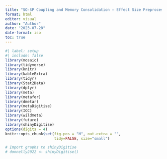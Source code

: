 ```yaml
---
title: "SO-SP Coupling and Memory Consolidation — Effect Size Preprocessing"
format: html
editor: visual
author: "Author"
date: "2023-07-28"
date-format: iso
toc: true
---
```


```r
#| label: setup
#| include: false
library(mosaic)
library(tidyverse)
library(knitr)
library(kableExtra)
library(tidyr)
library(Stat2Data)
library(dplyr)
library(meta)
library(metafor)
library(dmetar)
library(metaDigitise)
library(ICC)
library(wildmeta)
library(future)
library(shinyDigitise)
options(digits = 4)
knitr::opts_chunk$set(fig.pos = "H", out.extra = "",
                      tidy=FALSE, size="small")
```

```r
# Import graphs to shinyDigitise
# donnelly2022 <- shinyDigitise()
```
